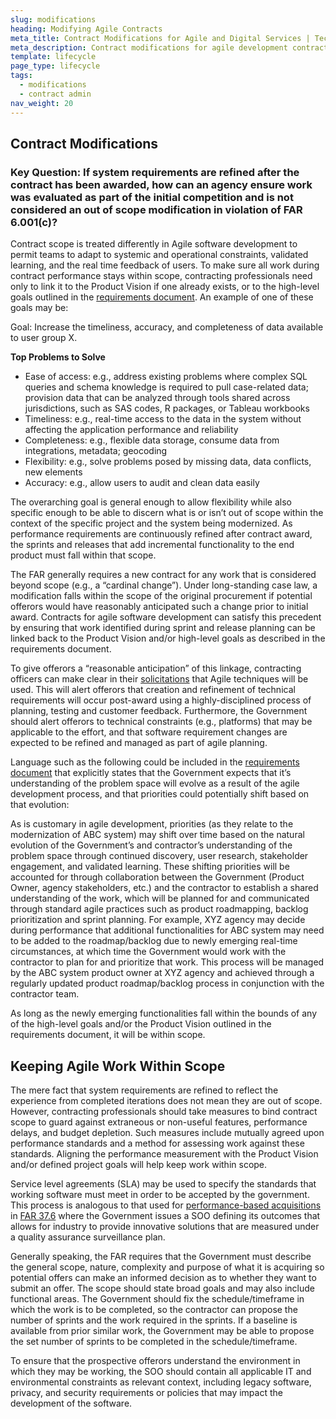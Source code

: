 ```yaml
---
slug: modifications
heading: Modifying Agile Contracts
meta_title: Contract Modifications for Agile and Digital Services | TechFAR Hub
meta_description: Contract modifications for agile development contracts and other digital services are primarily a question of scope. Get answers from the TechFAR Hub.
template: lifecycle
page_type: lifecycle
tags:
  - modifications
  - contract admin
nav_weight: 20
---
```

## Contract Modifications
### Key Question: If system requirements are refined after the contract has been awarded, how can an agency ensure work was evaluated as part of the initial competition and is not considered an out of scope modification in violation of FAR 6.001(c)?

Contract scope is treated differently in Agile software development to permit teams to adapt to systemic and operational constraints, validated learning, and the real time feedback of users. To make sure all work during contract performance stays within scope, contracting professionals need only to link it to the Product Vision if one already exists, or to the high-level goals outlined in the [requirements document]( https://techfarhub.usds.gov/pre-solicitation/requirements-development/). An example of one of these goals may be:

Goal:  Increase the timeliness, accuracy, and completeness of data available to user group X.

**Top Problems to Solve**

-	Ease of access: e.g., address existing problems where complex SQL queries and schema knowledge is required to pull case-related data; provision data that can be analyzed through tools shared across jurisdictions, such as SAS codes, R packages, or Tableau workbooks
-	Timeliness: e.g., real-time access to the data in the system without affecting the application performance and reliability 
-	Completeness: e.g., flexible data storage, consume data from integrations, metadata; geocoding
-	Flexibility: e.g., solve problems posed by missing data, data conflicts, new elements
-	Accuracy: e.g., allow users to audit and clean data easily

The overarching goal is general enough to allow flexibility while also specific enough to be able to discern what is or isn’t out of scope within the context of the specific project and the system being modernized. As performance requirements are continuously refined after contract award, the sprints and releases that add incremental functionality to the end product must fall within that scope.

The FAR generally requires a new contract for any work that is considered beyond scope (e.g., a “cardinal change”). Under long-standing case law, a modification falls within the scope of the original procurement if potential offerors would have reasonably anticipated such a change prior to initial award. Contracts for agile software development can satisfy this precedent by ensuring that work identified during sprint and release planning can be linked back to the Product Vision and/or high-level goals as described in the requirements document. 

To give offerors a “reasonable anticipation” of this linkage, contracting officers can make clear in their [solicitations]( https://techfarhub.usds.gov/solicitation/contract-design/) that Agile techniques will be used. This will alert offerors that creation and refinement of technical requirements will occur post-award using a highly-disciplined process of planning, testing and customer feedback. Furthermore, the Government should alert offerors to technical constraints (e.g., platforms) that may be applicable to the effort, and that software requirement changes are expected to be refined and managed as part of agile planning. 

Language such as the following could be included in the [requirements document]( https://techfarhub.usds.gov/pre-solicitation/requirements-development/) that explicitly states that the Government expects that it’s understanding of the problem space will evolve as a result of the agile development process, and that priorities could potentially shift based on that evolution:

As is customary in agile development, priorities (as they relate to the modernization of ABC system) may shift over time based on the natural evolution of the Government’s and contractor’s understanding of the problem space through continued discovery, user research, stakeholder engagement, and validated learning. These shifting priorities will be accounted for through collaboration between the Government (Product Owner, agency stakeholders, etc.) and the contractor to establish a shared understanding of the work, which will be planned for and communicated through standard agile practices such as product roadmapping, backlog prioritization and sprint planning. For example, XYZ agency may decide during performance that additional functionalities for ABC system may need to be added to the roadmap/backlog due to newly emerging real-time circumstances, at which time the Government would work with the contractor to plan for and prioritize that work. This process will be managed by the ABC system product owner at XYZ agency and achieved through a regularly updated product roadmap/backlog process in conjunction with the contractor team.

As long as the newly emerging functionalities fall within the bounds of any of the high-level goals and/or the Product Vision outlined in the requirements document, it will be within scope.

## Keeping Agile Work Within Scope

The mere fact that system requirements are refined to reflect the experience from completed iterations does not mean they are out of scope. However, contracting professionals should take measures to bind contract scope to guard against extraneous or non-useful features, performance delays, and budget depletion. Such measures include mutually agreed upon performance standards and a method for assessing work against these standards. Aligning the performance measurement with the Product Vision and/or defined project goals will help keep work within scope.

Service level agreements (SLA) may be used to specify the standards that working software must meet in order to be accepted by the government. This process is analogous to that used for [performance-based acquisitions]( https://techfarhub.usds.gov/solicitation/performance-based-contracting/) in [FAR 37.6]( https://www.acquisition.gov/far/subpart-37.6) where the Government issues a SOO defining its outcomes that allows for industry to provide innovative solutions that are measured under a quality assurance surveillance plan.

Generally speaking, the FAR requires that the Government must describe the general scope, nature, complexity and purpose of what it is acquiring so potential offers can make an informed decision as to whether they want to submit an offer. The scope should state broad goals and may also include functional areas. The Government should fix the schedule/timeframe in which the work is to be completed, so the contractor can propose the number of sprints and the work required in the sprints. If a baseline is available from prior similar work, the Government may be able to propose the set number of sprints to be completed in the schedule/timeframe. 

To ensure that the prospective offerors understand the environment in which they may be working, the SOO should contain all applicable IT and environmental constraints as relevant context, including legacy software, privacy, and security requirements or policies that may impact the development of the software. 
